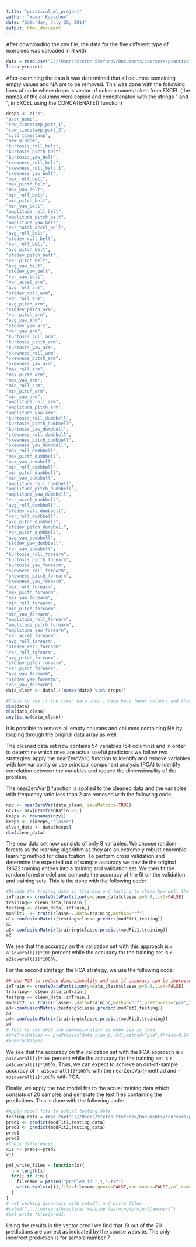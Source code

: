 ```yaml
---
title: "practical_ml_project"
author: "Yavor Kovachev"
date: "Saturday, July 26, 2014"
output: html_document
---
```


After downloading the csv file, the data for the five different type of exercises was uploaded in R with

```r
data = read.csv("C://Users/Stefan Stefanov/Documents/coursera/practical machine learning/project/data/training/pml-training.csv")
library(caret)

```

After examining the data it was determined that all columns containing empty values and NA are to be removed. This was done with the following lines of code where drops is vector of column names taken from EXCEL (the names of the columns were copied and concatenated with the strings " and ", in EXCEL using the CONCATENATE() function)

```r
drops <- c("X",
"user_name",
"raw_timestamp_part_1",
"raw_timestamp_part_2",
"cvtd_timestamp",
"new_window",
"kurtosis_roll_belt",
"kurtosis_picth_belt",
"kurtosis_yaw_belt",
"skewness_roll_belt",
"skewness_roll_belt.1",
"skewness_yaw_belt",
"max_roll_belt",
"max_picth_belt",
"max_yaw_belt",
"min_roll_belt",
"min_pitch_belt",
"min_yaw_belt",
"amplitude_roll_belt",
"amplitude_pitch_belt",
"amplitude_yaw_belt",
"var_total_accel_belt",
"avg_roll_belt",
"stddev_roll_belt",
"var_roll_belt",
"avg_pitch_belt",
"stddev_pitch_belt",
"var_pitch_belt",
"avg_yaw_belt",
"stddev_yaw_belt",
"var_yaw_belt",
"var_accel_arm",
"avg_roll_arm",
"stddev_roll_arm",
"var_roll_arm",
"avg_pitch_arm",
"stddev_pitch_arm",
"var_pitch_arm",
"avg_yaw_arm",
"stddev_yaw_arm",
"var_yaw_arm",
"kurtosis_roll_arm",
"kurtosis_picth_arm",
"kurtosis_yaw_arm",
"skewness_roll_arm",
"skewness_pitch_arm",
"skewness_yaw_arm",
"max_roll_arm",
"max_picth_arm",
"max_yaw_arm",
"min_roll_arm",
"min_pitch_arm",
"min_yaw_arm",
"amplitude_roll_arm",
"amplitude_pitch_arm",
"amplitude_yaw_arm",
"kurtosis_roll_dumbbell",
"kurtosis_picth_dumbbell",
"kurtosis_yaw_dumbbell",
"skewness_roll_dumbbell",
"skewness_pitch_dumbbell",
"skewness_yaw_dumbbell",
"max_roll_dumbbell",
"max_picth_dumbbell",
"max_yaw_dumbbell",
"min_roll_dumbbell",
"min_pitch_dumbbell",
"min_yaw_dumbbell",
"amplitude_roll_dumbbell",
"amplitude_pitch_dumbbell",
"amplitude_yaw_dumbbell",
"var_accel_dumbbell",
"avg_roll_dumbbell",
"stddev_roll_dumbbell",
"var_roll_dumbbell",
"avg_pitch_dumbbell",
"stddev_pitch_dumbbell",
"var_pitch_dumbbell",
"avg_yaw_dumbbell",
"stddev_yaw_dumbbell",
"var_yaw_dumbbell",
"kurtosis_roll_forearm",
"kurtosis_picth_forearm",
"kurtosis_yaw_forearm",
"skewness_roll_forearm",
"skewness_pitch_forearm",
"skewness_yaw_forearm",
"max_roll_forearm",
"max_picth_forearm",
"max_yaw_forearm",
"min_roll_forearm",
"min_pitch_forearm",
"min_yaw_forearm",
"amplitude_roll_forearm",
"amplitude_pitch_forearm",
"amplitude_yaw_forearm",
"var_accel_forearm",
"avg_roll_forearm",
"stddev_roll_forearm",
"var_roll_forearm",
"avg_pitch_forearm",
"stddev_pitch_forearm",
"var_pitch_forearm",
"avg_yaw_forearm",
"stddev_yaw_forearm",
"var_yaw_forearm")
data_clean <- data[,!(names(data) %in% drops)]

#Check to see if the clean data does indeed have fewer columns and there are no NA entries in the cleaned data set
dim(data)
dim(data_clean)
any(is.na(data_clean))

```

It is possible to remove all empty columns and columns containing NA by looping through the original data array as well.


The cleaned data set now contains 54 variables (54 columns) and in order to determine which ones are actual useful predictors we follow two strategies: apply the nearZeroVar() function to identify and remove variables with low variability or use principal component analysis (PCA) to identify correlation between the variables and reduce the dimensionality of the problem.

The nearZeroVar() function is applied to the cleaned data and the variables with frequency ratio less than 2 are removed with the following code:

```r
nzv <- nearZeroVar(data_clean, saveMetrics=TRUE)
nzv1<- nzv[nzv$freqRatio >2,]  
keeps <- rownames(nzv1)
keeps <- c(keeps,"classe")
clean_data <- data[keeps]
dim(clean_data)

```

The new data set now consists of only 8 variables. We choose random forests as the learning algorithm as they are an extremely robust ensemble learning method for classifcation. To perform cross validation and determine the expected out of sample accuracy we devide the original 19622 training entries into a training and validation set. We then fit the random forest model and compute the accuracy of the fit on the validation and training sets. This is the done with the following code:


```r
#Divide the trainig data in training and testing to check how well the model performs
inTrain <- createDataPartition(y=clean_data$classe,p=0.8,list=FALSE)
training<- clean_data[inTrain,]
testing <- clean_data[-inTrain,]
modFit1  <- train(classe~.,data=training,method="rf")
a1<-confusionMatrix(testing$classe,predict(modFit1,testing))
a1
a2<-confusionMatrix(training$classe,predict(modFit1,training))
a2
```

We see that the accuracy on the validation set with this approach is `r a1$overall[1]*100` percent while the accuracy for the training set is `r a2$overall[1]*100`%.

For the second strategy, the PCA strategy, we use the following code: 
```r
## Use PCA to reduce dimensionality and see if accuracy can be improved
inTrain <- createDataPartition(y=data_clean$classe,p=0.8,list=FALSE)
training<- clean_data[inTrain,]
testing <- clean_data[-inTrain,]
modFit2  <- train(classe~.,data=training,method="rf",preProcess="pca",thresh=0.9)
a3<-confusionMatrix(testing$classe,predict(modFit2,testing)) 
a3
a4<-confusionMatrix(training$classe,predict(modFit2,training))
a4
# Test to see what the dimensionality is when pca is used
#preProcValues <- preProcess(data_clean[,-54],method="pca",thresh=0.9)
#preProcValues

```

We see that the accuracy on the validation set with the PCA approach is `r a3$overall[1]*100` percent while the accuracy for the training set is `r a4$overall[1]*100`%. Thus, we can expect to achieve an out-of-sample accuracy of `r a1$overall[1]*100`% with the nearZeroVar() method and `r a3$overall[1]*100`% with PCA.

Finally, we apply the two model fits to the actual training data which consists of 20 samples and generate the text files containing the predictions. This is done with the following code:

```r
#Apply model fits to actual testing data
testing_data = read.csv("C://Users/Stefan Stefanov/Documents/coursera/practical machine learning/project/data/testing/pml-testing.csv")
pred1 <- predict(modFit1,testing_data)
pred2 <- predict(modFit2,testing_data)
pred1
pred2
#Check differences
x11 <- pred1==pred2
x11

pml_write_files = function(x){
  n = length(x)
  for(i in 1:n){
    filename = paste0("problem_id_",i,".txt")
    write.table(x[i],file=filename,quote=FALSE,row.names=FALSE,col.names=FALSE)
  }
}
# set working directory with setwd() and write files
#setwd(".../coursera/practical machine learning/project/answers")
#pml_write_files(pred1)

```

Using the results in the vector pred1 we find that 19 out of the 20 predictions are correct as indicated by the course website. The only incorrect prediction is for sample number 7.
